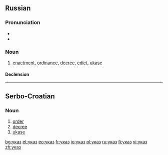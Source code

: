 ==Russian==

===Pronunciation===
* {{IPA|/ʊˈkas/|lang=ru}}
* {{audio|Ru-указ.ogg|audio}}

===Noun===
{{ru-noun|g=m|tr=ukáz}}

# [[enactment]], [[ordinance]], [[decree]], [[edict]], [[ukase]]

====Declension====
{{ru-noun-inan-1||ука́з}}

----

==Serbo-Croatian==

===Noun===
{{sh-noun|g=m|c|ukaz}}

# [[order]]
# [[decree]]
# [[ukase]]
{{attention|sh|tone, decl}}

[[bg:указ]]
[[et:указ]]
[[eo:указ]]
[[fr:указ]]
[[io:указ]]
[[pl:указ]]
[[ru:указ]]
[[fi:указ]]
[[vi:указ]]
[[zh:указ]]